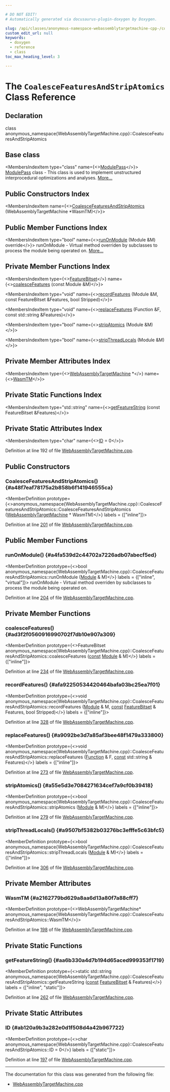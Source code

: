 ```yaml
---

# DO NOT EDIT!
# Automatically generated via docusaurus-plugin-doxygen by Doxygen.

slug: /api/classes/anonymous-namespace-webassemblytargetmachine-cpp-/coalescefeaturesandstripatomics
custom_edit_url: null
keywords:
  - doxygen
  - reference
  - class
toc_max_heading_level: 3

---
```





# The `CoalesceFeaturesAndStripAtomics` Class Reference

<DoxygenPage pluginConfig={pluginConfig}>



## Declaration

<CodeBlock>class anonymous_namespace{WebAssemblyTargetMachine.cpp}::CoalesceFeaturesAndStripAtomics</CodeBlock>

## Base class

<MembersIndex>

<MembersIndexItem
  type="class"
  name={<><a href="/docs/api/classes/llvm/modulepass">ModulePass</a></>}>
<a href="/docs/api/classes/llvm/modulepass">ModulePass</a> class - This class is used to implement unstructured interprocedural optimizations and analyses. <a href="/docs/api/classes/llvm/modulepass/#details">More...</a>
</MembersIndexItem>

</MembersIndex>

## Public Constructors Index

<MembersIndex>

<MembersIndexItem
  name={<><a href="#a48f7eaf78175a2b858b6f141946555ca">CoalesceFeaturesAndStripAtomics</a> (WebAssemblyTargetMachine &#42;WasmTM)</>}>
</MembersIndexItem>

</MembersIndex>

## Public Member Functions Index

<MembersIndex>

<MembersIndexItem
  type="bool"
  name={<><a href="#a4fa539d2c44702a7226adb07abecf5ed">runOnModule</a> (Module &amp;M) override</>}>
runOnModule - Virtual method overriden by subclasses to process the module being operated on. <a href="#a4fa539d2c44702a7226adb07abecf5ed">More...</a>
</MembersIndexItem>

</MembersIndex>

## Private Member Functions Index

<MembersIndex>

<MembersIndexItem
  type={<><a href="/docs/api/classes/llvm/featurebitset">FeatureBitset</a></>}
  name={<><a href="#ad3f2f0560916990702f7db10e907a309">coalesceFeatures</a> (const Module &amp;M)</>}>
</MembersIndexItem>

<MembersIndexItem
  type="void"
  name={<><a href="#afa92250534420464bafa03bc25ea7f01">recordFeatures</a> (Module &amp;M, const FeatureBitset &amp;Features, bool Stripped)</>}>
</MembersIndexItem>

<MembersIndexItem
  type="void"
  name={<><a href="#a9092be3d7a85af3bee48f1479a333800">replaceFeatures</a> (Function &amp;F, const std::string &amp;Features)</>}>
</MembersIndexItem>

<MembersIndexItem
  type="bool"
  name={<><a href="#a55e5d3e7084271634cef7a9cf0b39418">stripAtomics</a> (Module &amp;M)</>}>
</MembersIndexItem>

<MembersIndexItem
  type="bool"
  name={<><a href="#a9507bf5382b03276bc3efffe5c63bfc5">stripThreadLocals</a> (Module &amp;M)</>}>
</MembersIndexItem>

</MembersIndex>

## Private Member Attributes Index

<MembersIndex>

<MembersIndexItem
  type={<><a href="/docs/api/classes/llvm/webassemblytargetmachine">WebAssemblyTargetMachine</a> &#42;</>}
  name={<><a href="#a2162779bd629a8aa6d13a80f7a88cff7">WasmTM</a></>}>
</MembersIndexItem>

</MembersIndex>

## Private Static Functions Index

<MembersIndex>

<MembersIndexItem
  type="std::string"
  name={<><a href="#aa6b330a4d7b194d65aced999353f1719">getFeatureString</a> (const FeatureBitset &amp;Features)</>}>
</MembersIndexItem>

</MembersIndex>

## Private Static Attributes Index

<MembersIndex>

<MembersIndexItem
  type="char"
  name={<><a href="#ab120a9b3a282e0d1f508d4a42b967722">ID</a> = 0</>}>
</MembersIndexItem>

</MembersIndex>


Definition at line 192 of file <a href="/docs/api/files/lib/lib/target/lib/target/webassembly/webassemblytargetmachine-cpp">WebAssemblyTargetMachine.cpp</a>.

<SectionDefinition>

## Public Constructors

### CoalesceFeaturesAndStripAtomics() {#a48f7eaf78175a2b858b6f141946555ca}

<MemberDefinition
  prototype={<>anonymous&#95;namespace&#123;WebAssemblyTargetMachine.cpp&#125;::CoalesceFeaturesAndStripAtomics::CoalesceFeaturesAndStripAtomics (<a href="/docs/api/classes/llvm/webassemblytargetmachine">WebAssemblyTargetMachine</a> &#42; WasmTM)</>}
  labels = {["inline"]}>

Definition at line <a href="/docs/api/files/lib/lib/target/lib/target/webassembly/webassemblytargetmachine-cpp/#l00201">201</a> of file <a href="/docs/api/files/lib/lib/target/lib/target/webassembly/webassemblytargetmachine-cpp">WebAssemblyTargetMachine.cpp</a>.
</MemberDefinition>

</SectionDefinition>

<SectionDefinition>

## Public Member Functions

### runOnModule() {#a4fa539d2c44702a7226adb07abecf5ed}

<MemberDefinition
  prototype={<>bool anonymous&#95;namespace&#123;WebAssemblyTargetMachine.cpp&#125;::CoalesceFeaturesAndStripAtomics::runOnModule (<a href="/docs/api/classes/llvm/module">Module</a> &amp; M)</>}
  labels = {["inline", "virtual"]}>
runOnModule - Virtual method overriden by subclasses to process the module being operated on.

Definition at line <a href="/docs/api/files/lib/lib/target/lib/target/webassembly/webassemblytargetmachine-cpp/#l00204">204</a> of file <a href="/docs/api/files/lib/lib/target/lib/target/webassembly/webassemblytargetmachine-cpp">WebAssemblyTargetMachine.cpp</a>.
</MemberDefinition>

</SectionDefinition>

<SectionDefinition>

## Private Member Functions

### coalesceFeatures() {#ad3f2f0560916990702f7db10e907a309}

<MemberDefinition
  prototype={<>FeatureBitset anonymous&#95;namespace&#123;WebAssemblyTargetMachine.cpp&#125;::CoalesceFeaturesAndStripAtomics::coalesceFeatures (<a href="/docs/api/files/lib/lib/target/lib/target/aarch64/aarch64promoteconstant-cpp/#a90f8350fecae261c25be85d38b451bff">const</a> <a href="/docs/api/classes/llvm/module">Module</a> &amp; M)</>}
  labels = {["inline"]}>

Definition at line <a href="/docs/api/files/lib/lib/target/lib/target/webassembly/webassemblytargetmachine-cpp/#l00234">234</a> of file <a href="/docs/api/files/lib/lib/target/lib/target/webassembly/webassemblytargetmachine-cpp">WebAssemblyTargetMachine.cpp</a>.
</MemberDefinition>

### recordFeatures() {#afa92250534420464bafa03bc25ea7f01}

<MemberDefinition
  prototype={<>void anonymous&#95;namespace&#123;WebAssemblyTargetMachine.cpp&#125;::CoalesceFeaturesAndStripAtomics::recordFeatures (<a href="/docs/api/classes/llvm/module">Module</a> &amp; M, <a href="/docs/api/files/lib/lib/target/lib/target/aarch64/aarch64promoteconstant-cpp/#a90f8350fecae261c25be85d38b451bff">const</a> <a href="/docs/api/classes/llvm/featurebitset">FeatureBitset</a> &amp; Features, bool Stripped)</>}
  labels = {["inline"]}>

Definition at line <a href="/docs/api/files/lib/lib/target/lib/target/webassembly/webassemblytargetmachine-cpp/#l00328">328</a> of file <a href="/docs/api/files/lib/lib/target/lib/target/webassembly/webassemblytargetmachine-cpp">WebAssemblyTargetMachine.cpp</a>.
</MemberDefinition>

### replaceFeatures() {#a9092be3d7a85af3bee48f1479a333800}

<MemberDefinition
  prototype={<>void anonymous&#95;namespace&#123;WebAssemblyTargetMachine.cpp&#125;::CoalesceFeaturesAndStripAtomics::replaceFeatures (<a href="/docs/api/classes/llvm/function">Function</a> &amp; F, <a href="/docs/api/files/lib/lib/target/lib/target/aarch64/aarch64promoteconstant-cpp/#a90f8350fecae261c25be85d38b451bff">const</a> std::string &amp; Features)</>}
  labels = {["inline"]}>

Definition at line <a href="/docs/api/files/lib/lib/target/lib/target/webassembly/webassemblytargetmachine-cpp/#l00273">273</a> of file <a href="/docs/api/files/lib/lib/target/lib/target/webassembly/webassemblytargetmachine-cpp">WebAssemblyTargetMachine.cpp</a>.
</MemberDefinition>

### stripAtomics() {#a55e5d3e7084271634cef7a9cf0b39418}

<MemberDefinition
  prototype={<>bool anonymous&#95;namespace&#123;WebAssemblyTargetMachine.cpp&#125;::CoalesceFeaturesAndStripAtomics::stripAtomics (<a href="/docs/api/classes/llvm/module">Module</a> &amp; M)</>}
  labels = {["inline"]}>

Definition at line <a href="/docs/api/files/lib/lib/target/lib/target/webassembly/webassemblytargetmachine-cpp/#l00279">279</a> of file <a href="/docs/api/files/lib/lib/target/lib/target/webassembly/webassemblytargetmachine-cpp">WebAssemblyTargetMachine.cpp</a>.
</MemberDefinition>

### stripThreadLocals() {#a9507bf5382b03276bc3efffe5c63bfc5}

<MemberDefinition
  prototype={<>bool anonymous&#95;namespace&#123;WebAssemblyTargetMachine.cpp&#125;::CoalesceFeaturesAndStripAtomics::stripThreadLocals (<a href="/docs/api/classes/llvm/module">Module</a> &amp; M)</>}
  labels = {["inline"]}>

Definition at line <a href="/docs/api/files/lib/lib/target/lib/target/webassembly/webassemblytargetmachine-cpp/#l00306">306</a> of file <a href="/docs/api/files/lib/lib/target/lib/target/webassembly/webassemblytargetmachine-cpp">WebAssemblyTargetMachine.cpp</a>.
</MemberDefinition>

</SectionDefinition>

<SectionDefinition>

## Private Member Attributes

### WasmTM {#a2162779bd629a8aa6d13a80f7a88cff7}

<MemberDefinition
  prototype={<>WebAssemblyTargetMachine&#42; anonymous&#95;namespace&#123;WebAssemblyTargetMachine.cpp&#125;::CoalesceFeaturesAndStripAtomics::WasmTM</>}>

Definition at line <a href="/docs/api/files/lib/lib/target/lib/target/webassembly/webassemblytargetmachine-cpp/#l00198">198</a> of file <a href="/docs/api/files/lib/lib/target/lib/target/webassembly/webassemblytargetmachine-cpp">WebAssemblyTargetMachine.cpp</a>.
</MemberDefinition>

</SectionDefinition>

<SectionDefinition>

## Private Static Functions

### getFeatureString() {#aa6b330a4d7b194d65aced999353f1719}

<MemberDefinition
  prototype={<>static std::string anonymous&#95;namespace&#123;WebAssemblyTargetMachine.cpp&#125;::CoalesceFeaturesAndStripAtomics::getFeatureString (<a href="/docs/api/files/lib/lib/target/lib/target/aarch64/aarch64promoteconstant-cpp/#a90f8350fecae261c25be85d38b451bff">const</a> <a href="/docs/api/classes/llvm/featurebitset">FeatureBitset</a> &amp; Features)</>}
  labels = {["inline", "static"]}>

Definition at line <a href="/docs/api/files/lib/lib/target/lib/target/webassembly/webassemblytargetmachine-cpp/#l00262">262</a> of file <a href="/docs/api/files/lib/lib/target/lib/target/webassembly/webassemblytargetmachine-cpp">WebAssemblyTargetMachine.cpp</a>.
</MemberDefinition>

</SectionDefinition>

<SectionDefinition>

## Private Static Attributes

### ID {#ab120a9b3a282e0d1f508d4a42b967722}

<MemberDefinition
  prototype={<>char anonymous&#95;namespace&#123;WebAssemblyTargetMachine.cpp&#125;::CoalesceFeaturesAndStripAtomics::ID = 0</>}
  labels = {["static"]}>

Definition at line <a href="/docs/api/files/lib/lib/target/lib/target/webassembly/webassemblytargetmachine-cpp/#l00197">197</a> of file <a href="/docs/api/files/lib/lib/target/lib/target/webassembly/webassemblytargetmachine-cpp">WebAssemblyTargetMachine.cpp</a>.
</MemberDefinition>

</SectionDefinition>

<hr/>

The documentation for this class was generated from the following file:

<ul>
<li><a href="/docs/api/files/lib/lib/target/lib/target/webassembly/webassemblytargetmachine-cpp">WebAssemblyTargetMachine.cpp</a></li>
</ul>

</DoxygenPage>
